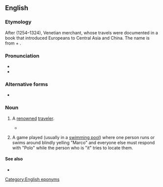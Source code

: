 {{also|marco polo|marcopolo|Marcopolo}}
==English==
{{wikipedia|lang=en|Marco Polo (disambiguation)}}

===Etymology===
After {{w|lang=en|Marco Polo}} (1254–1324), Venetian merchant, whose travels were documented in a book that introduced Europeans to Central Asia and China.  The {{der|en|it|-}} name is from {{der|en|la|Marcus}} + {{m|la|Paulus}}.

===Pronunciation===
* {{IPA|en|/ˈmɑɹkoʊ ˈpoʊloʊ/}}
* {{audio|en|en-us-marco polo.ogg|Audio (US)}}

===Alternative forms===
* {{sense|game}} {{alter|en|marco polo|Marcopolo|marcopolo}}

===Noun===
{{en-noun|~}}

# {{lb|en|countable}} A [[renowned]] [[traveler]].
#* {{quote-book
|en
|year=2004
|author=Ross E. Dunn
|title=The adventures of Ibn Battuta, a Muslim traveler of the fourteenth century
|chapter=1
|url=http://books.google.com/books?id=Js8qHFVw2gEC&pg=PA5&dq=the-Marco-Polo-of
|isbn=
|page=5
|passage=Ibn Battuta has inevitably been compared with him and has usually taken second prize as "the '''Marco Polo''' of the Muslim world" or "the Marco Polo of the tropics"}}
# {{lb|en|uncountable|games}} A game played (usually in a [[swimming pool]]) where one person runs or swims around blindly yelling "Marco" and everyone else must respond with "Polo" while the person who is "it" tries to locate them.

====See also====
* {{pedia|lang=en|Marco Polo (game)}}

[[Category:English eponyms]]